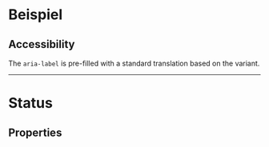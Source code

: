 # Beispiel

## Accessibility

The `aria-label` is pre-filled with a standard translation based on the variant.

<LiveCodeEditor />

---

# Status

<LiveCodeEditor example="status" editorCollapsed />

## Properties

<PropertiesTables />
